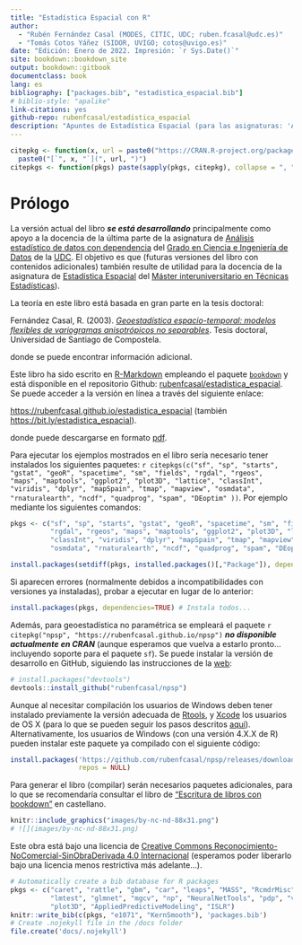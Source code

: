 ```yaml
--- 
title: "Estadística Espacial con R"
author: 
  - "Rubén Fernández Casal (MODES, CITIC, UDC; ruben.fcasal@udc.es)"
  - "Tomás Cotos Yáñez (SIDOR, UVIGO; cotos@uvigo.es)"
date: "Edición: Enero de 2022. Impresión: `r Sys.Date()`"
site: bookdown::bookdown_site
output: bookdown::gitbook
documentclass: book
lang: es
bibliography: ["packages.bib", "estadistica_espacial.bib"]
# biblio-style: "apalike"
link-citations: yes
github-repo: rubenfcasal/estadistica_espacial
description: "Apuntes de Estadística Espacial (para las asignaturas: 'Análisis estadístico de datos con dependencia' del Grado en Ciencia e Ingeniería de Datos y 'Aprendizaje estadístico' del Máster InterUniversitario en Técnicas Estadísticas)."
---
```


```r
citepkg <- function(x, url = paste0("https://CRAN.R-project.org/package=", x))
  paste0("[`", x, "`](", url, ")")
citepkgs <- function(pkgs) paste(sapply(pkgs, citepkg), collapse = ", ")
```

# Prólogo {-}

La versión actual del libro ***se está desarrollando*** principalmente como apoyo a la docencia de la última parte de la asignatura de [Análisis estadístico de datos con dependencia](https://guiadocente.udc.es/guia_docent/index.php?centre=614&ensenyament=614G02&assignatura=614G02022&idioma=cast) del [Grado en Ciencia e Ingeniería de Datos](https://estudos.udc.es/es/study/start/614G02V01) de la [UDC](https://www.udc.es). 
El objetivo es que (futuras versiones del libro con contenidos adicionales) también resulte de utilidad para la docencia de la asignatura de [Estadística Espacial](http://eamo.usc.es/pub/mte/index.php?option=com_content&view=article&id=2202&idm=15&a%C3%B1o=2021) del [Máster interuniversitario en Técnicas Estadísticas](http://eio.usc.es/pub/mte)). 

La teoría en este libro está basada en gran parte en la tesis doctoral:

Fernández Casal, R. (2003). [*Geoestadística espacio-temporal: modelos flexibles de variogramas anisotrópicos no separables*](https://rubenfcasal.github.io/files/Geoestadistica_espacio-temporal.pdf). Tesis doctoral, Universidad de Santiago de Compostela. 

donde se puede encontrar información adicional.

Este libro ha sido escrito en [R-Markdown](http://rmarkdown.rstudio.com) empleando el paquete [`bookdown`](https://bookdown.org/yihui/bookdown/)  y está disponible en el repositorio Github: [rubenfcasal/estadistica_espacial](https://github.com/rubenfcasal/estadistica_espacial). 
Se puede acceder a la versión en línea a través del siguiente enlace:

<https://rubenfcasal.github.io/estadistica_espacial> (también <https://bit.ly/estadistica_espacial>).

donde puede descargarse en formato [pdf](https://rubenfcasal.github.io/estadistica_espacial/estadistica_espacial.pdf).

Para ejecutar los ejemplos mostrados en el libro sería necesario tener instalados los siguientes paquetes:
`r citepkgs(c("sf", "sp", "starts", "gstat", "geoR", "spacetime", "sm", "fields", "rgdal", "rgeos", "maps", "maptools", "ggplot2", "plot3D", "lattice", "classInt", "viridis", "dplyr", "mapSpain", "tmap", "mapview", "osmdata", "rnaturalearth", "ncdf", "quadprog", "spam", "DEoptim" ))`.
<!-- 
cholera
raster, terra
"quadprog", "spam", "DEoptim"
Comprobar si es necesario añadir: 
remotes::install_github("r-spatial/mapview")
-->
Por ejemplo mediante los siguientes comandos:
```r
pkgs <- c("sf", "sp", "starts", "gstat", "geoR", "spacetime", "sm", "fields", 
          "rgdal", "rgeos", "maps", "maptools", "ggplot2", "plot3D", "lattice", 
          "classInt", "viridis", "dplyr", "mapSpain", "tmap", "mapview", 
          "osmdata", "rnaturalearth", "ncdf", "quadprog", "spam", "DEoptim" )

install.packages(setdiff(pkgs, installed.packages()[,"Package"]), dependencies = TRUE)
```

Si aparecen errores (normalmente debidos a incompatibilidades con versiones ya instaladas), probar a ejecutar en lugar de lo anterior:
```r
install.packages(pkgs, dependencies=TRUE) # Instala todos...
```

Además, para geoestadística no paramétrica se empleará el paquete `r citepkg("npsp", "https://rubenfcasal.github.io/npsp")` ***no disponible actualmente en CRAN*** (aunque esperamos que vuelva a estarlo pronto... incluyendo soporte para el paquete `sf`).
Se puede instalar la versión de desarrollo en GitHub, siguiendo las instrucciones de la [web](https://rubenfcasal.github.io/npsp/#installation):
``` r
# install.packages("devtools")
devtools::install_github("rubenfcasal/npsp")
```
Aunque al necesitar compilación los usuarios de Windows deben tener instalado previamente la versión adecuada de [Rtools](https://cran.r-project.org/bin/windows/Rtools/), y [Xcode](https://apps.apple.com/us/app/xcode/id497799835) los usuarios de OS X 
(para lo que se pueden seguir los pasos descritos [aquí](https://rubenfcasal.github.io/post/instalacion-de-r)).
Alternativamente, los usuarios de Windows (con una versión 4.X.X de R) pueden instalar este paquete ya compilado con el siguiente código:
```r
install.packages('https://github.com/rubenfcasal/npsp/releases/download/v0.7-8/npsp_0.7-8.zip', 
                 repos = NULL)
```


Para generar el libro (compilar) serán necesarios paquetes adicionales, 
para lo que se recomendaría consultar el libro de ["Escritura de libros con bookdown" ](https://rubenfcasal.github.io/bookdown_intro) en castellano.

```r
knitr::include_graphics("images/by-nc-nd-88x31.png") 
# ![](images/by-nc-nd-88x31.png)

``` 

Este obra está bajo una licencia de [Creative Commons Reconocimiento-NoComercial-SinObraDerivada 4.0 Internacional](https://creativecommons.org/licenses/by-nc-nd/4.0/deed.es_ES) 
(esperamos poder liberarlo bajo una licencia menos restrictiva más adelante...).

```r
# Automatically create a bib database for R packages
pkgs <- c("caret", "rattle", "gbm", "car", "leaps", "MASS", "RcmdrMisc", 
          "lmtest", "glmnet", "mgcv", "np", "NeuralNetTools", "pdp", "vivid",
          "plot3D", "AppliedPredictiveModeling", "ISLR")
knitr::write_bib(c(pkgs, "e1071", "KernSmooth"), 'packages.bib')
# Create .nojekyll file in the /docs folder
file.create('docs/.nojekyll')
```
